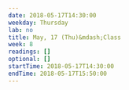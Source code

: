 ```yaml
---
date: 2018-05-17T14:30:00
weekday: Thursday
lab: no
title: May, 17 (Thu)&mdash;Class
week: 8
readings: []
optional: []
startTime: 2018-05-17T14:30:00
endTime: 2018-05-17T15:50:00
---
```

